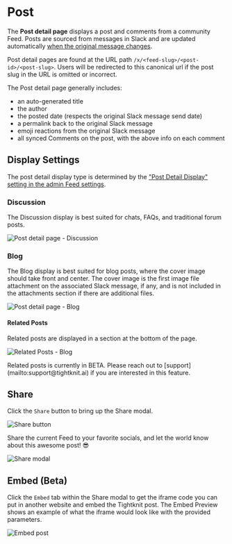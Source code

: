
# Post

The **Post detail page** displays a post and comments from a community Feed.
Posts are sourced from messages in Slack and are updated automatically [when the original message changes](../basics/how-items-sync).

Post detail pages are found at the URL path `/x/<feed-slug>/<post-id>/<post-slug>`.
Users will be redirected to this canonical url if the post slug in the URL is omitted or incorrect.

The Post detail page generally includes:

- an auto-generated title
- the author
- the posted date (respects the original Slack message send date)
- a permalink back to the original Slack message
- emoji reactions from the original Slack message
- all synced Comments on the post, with the above info on each comment

## Display Settings

The post detail display type is determined by the ["Post Detail Display" setting in the admin Feed settings](../slack-administration/channel-and-feed-settings).

### Discussion

The Discussion display is best suited for chats, FAQs, and traditional forum posts.

![Post detail page - Discussion](/tightknit-site/post-detail-display-discussion.png)

### Blog

The Blog display is best suited for blog posts, where the cover image should take front and center. The cover image is the first image file attachment on the associated Slack message, if any, and is not included in the attachments section if there are additional files.

![Post detail page - Blog](/tightknit-site/post-detail-display-blog.png)

#### Related Posts

Related posts are displayed in a section at the bottom of the page.

![Related Posts - Blog](/tightknit-site/post-detail-related-blog.png)

<Callout>
  Related posts is currently in BETA. Please reach out to
  [support](mailto:support@tightknit.ai) if you are interested in this feature.
</Callout>

## Share

Click the `Share` button to bring up the Share modal.

![Share button](/tightknit-site/post-detail-share-button.png)

Share the current Feed to your favorite socials, and let the world know about this awesome post! 😎

![Share modal](/tightknit-site/post-detail-share-modal.png)

## Embed (Beta)

Click the `Embed` tab within the Share modal to get the iframe code you can put in another website and embed the Tightknit post. The Embed Preview shows an example of what the iframe would look like with the provided parameters.

![Embed post](/tightknit-site/embed-tab-post.png)
